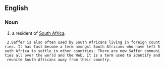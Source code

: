 ==English==

===Noun===
{{en-noun}}

# {{Slang}} a resident of [[South Africa]].

  2.Saffer is also often used by South Africans living in foreign countries. It has fast become a term amongst South Africans who have left South Africa to settle in other countries. There are now Saffer communities all over the world and the Web. It is a term used to identify and reunite South Africans away from their country.